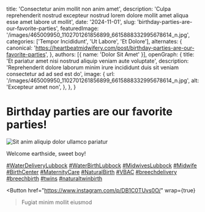   title: 'Consectetur anim mollit non anim amet',
  description: 'Culpa reprehenderit nostrud excepteur nostrud lorem dolore mollit amet aliqua esse amet labore ut mollit',
  date: '2024-11-01',
  slug: 'birthday-parties-are-our-favorite-parties',
  featuredImage: '/images/465009950_1102701261856899_6615888332995678614_n.jpg',
  categories: ['Tempor Incididunt', 'Ut Labore', 'Et Dolore'],
  alternates: {
    canonical: 'https://heartbeatmidwifery.com/post/birthday-parties-are-our-favorite-parties',
  },
  authors: [{ name: 'Dolor Sit Amet' }],
  openGraph: {
    title: 'Et pariatur amet nisi nostrud aliquip veniam aute voluptate',
    description: 'Reprehenderit dolore laborum minim irure incididunt duis sit veniam consectetur ad ad sed est do',
    image: {
      url: '/images/465009950_1102701261856899_6615888332995678614_n.jpg',
      alt: 'Excepteur amet non',
    },
  },
}


# Birthday parties are our favorite parties!

<Image
  src="/images/465009950_1102701261856899_6615888332995678614_n.jpg"
  size="large"
  wrap={true}
  alt="Sit anim aliquip dolor ullamco pariatur"
/>

Welcome earthside, sweet boy!

[#WaterDeliveryLubbock](https://www.instagram.com/explore/tags/WaterDeliveryLubbock/) [#WaterBirthLubbock](https://www.instagram.com/explore/tags/WaterBirthLubbock/) [#MidwivesLubbock](https://www.instagram.com/explore/tags/MidwivesLubbock/) [#Midwife](https://www.instagram.com/explore/tags/Midwife/) [#BirthCenter](https://www.instagram.com/explore/tags/BirthCenter/) [#MaternityCare](https://www.instagram.com/explore/tags/MaternityCare/) [#NaturalBirth](https://www.instagram.com/explore/tags/NaturalBirth/) [#VBAC](https://www.instagram.com/explore/tags/VBAC/) [#breechdelivery](https://www.instagram.com/explore/tags/breechdelivery/) [#breechbirth](https://www.instagram.com/explore/tags/breechbirth/) [#twins](https://www.instagram.com/explore/tags/twins/) [#naturaltwinbirth](https://www.instagram.com/explore/tags/naturaltwinbirth/)

<Button
  href="https://www.instagram.com/p/DB1C0TUvs0O/"
  wrap={true}
>Fugiat minim mollit eiusmod</Button>
